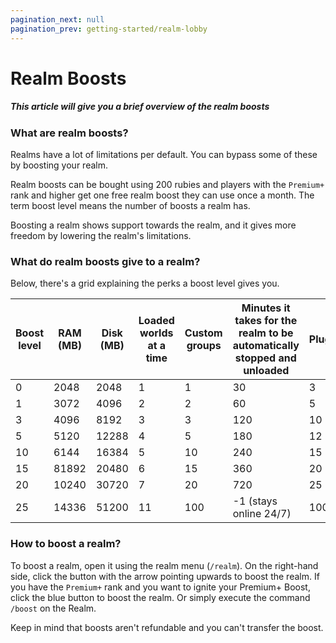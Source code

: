 ```yaml
---
pagination_next: null
pagination_prev: getting-started/realm-lobby
---
```


# Realm Boosts

##### This article will give you a brief overview of the realm boosts

### What are realm boosts?

Realms have a lot of limitations per default. You can bypass some of these by boosting your realm.

Realm boosts can be bought using 200 rubies and players with the `Premium+` rank and higher get one free realm boost
they can use once a month. The term boost level means the number of boosts a realm has.

Boosting a realm shows support towards the realm, and it gives more freedom by lowering the realm's limitations.

### What do realm boosts give to a realm?

Below, there's a grid explaining the perks a boost level gives you.

| Boost level | RAM (MB) | Disk (MB) | Loaded worlds at a time | Custom groups | Minutes it takes for the realm to be automatically stopped and unloaded | Plugins | max. Players | Amount of backups | Custom subdomain | Colored name | Custom plugins | Start Priority | Players who can start the realm |
|-------------|----------|-----------|-------------------------|---------------|-------------------------------------------------------------------------|---------|--------------|-------------------|------------------|--------------|----------------|----------------|---------------------------------|
| 0           | 2048     | 2048      | 1                       | 1             | 30                                                                      | 3       | 5            | 1                 | ❌                | ❌            | ❌              | ❌              | ALL                             |
| 1           | 3072     | 4096      | 2                       | 2             | 60                                                                      | 5       | 10           | 2                 | ❌                | ❌            | ✅              | ✅              | ALL                             |
| 3           | 4096     | 8192      | 3                       | 3             | 120                                                                     | 10      | 15           | 3                 | ❌                | ❌            | ✅              | ✅              | ALL                             |
| 5           | 5120     | 12288     | 4                       | 5             | 180                                                                     | 12      | 20           | 5                 | ❌                | ✅            | ✅              | ✅              | ALL                             |
| 10          | 6144     | 16384     | 5                       | 10            | 240                                                                     | 15      | 30           | 8                 | ✅                | ✅            | ✅              | ✅              | ALL                             |
| 15          | 81892    | 20480     | 6                       | 15            | 360                                                                     | 20      | 40           | 10                | ✅                | ✅            | ✅              | ✅              | ALL                             |
| 20          | 10240    | 30720     | 7                       | 20            | 720                                                                     | 25      | 50           | 12                | ✅                | ✅            | ✅              | ✅              | ALL                             |
| 25          | 14336    | 51200     | 11                      | 100           | -1 (stays online 24/7)                                                  | 100     | 100          | 15                | ✅                | ✅            | ✅              | ✅              | ALL                             |

### How to boost a realm?

To boost a realm, open it using the realm menu (`/realm`). On the right-hand side, click the button with the arrow
pointing upwards to boost the realm. If you have the `Premium+` rank and you want to ignite your Premium+ Boost, click
the blue button to boost the realm. Or simply execute the command `/boost` on the Realm.

Keep in mind that boosts aren't refundable and you can't transfer the boost.